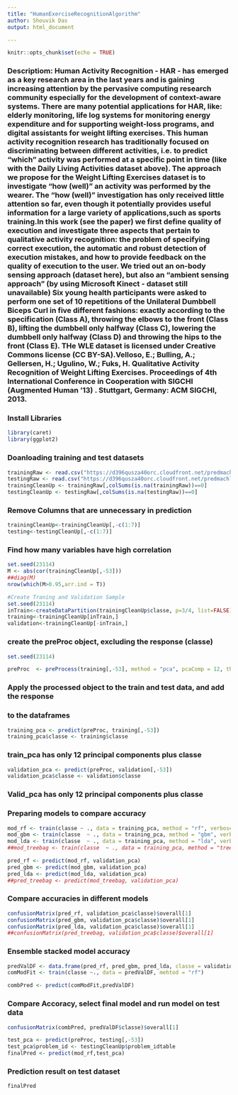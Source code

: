 ---
title: "HumanExerciseRecognitionAlgorithm"
author: Shouvik Das
output: html_document

---

```{r setup, include=FALSE}
knitr::opts_chunk$set(echo = TRUE)
```
### Descriptiom: Human Activity Recognition - HAR - has emerged as a key research area in the last years and is gaining increasing attention by the pervasive computing research community especially for the development of context-aware systems. There are many potential applications for HAR, like: elderly monitoring, life log systems for monitoring energy expenditure and for supporting weight-loss programs, and digital assistants for weight lifting exercises. This human activity recognition research has traditionally focused on discriminating between different activities, i.e. to predict "which" activity was performed at a specific point in time (like with the Daily Living Activities dataset above). The approach we propose for the Weight Lifting Exercises dataset is to investigate "how (well)" an activity was performed by the wearer. The "how (well)" investigation has only received little attention so far, even though it potentially provides useful information for a large variety of applications,such as sports training.In this work (see the paper) we first define quality of execution and investigate three aspects that pertain to qualitative activity recognition: the problem of specifying correct execution, the automatic and robust detection of execution mistakes, and how to provide feedback on the quality of execution to the user. We tried out an on-body sensing approach (dataset here), but also an "ambient sensing approach" (by using Microsoft Kinect - dataset still unavailable) Six young health participants were asked to perform one set of 10 repetitions of the Unilateral Dumbbell Biceps Curl in five different fashions: exactly according to the specification (Class A), throwing the elbows to the front (Class B), lifting the dumbbell only halfway (Class C), lowering the dumbbell only halfway (Class D) and throwing the hips to the front (Class E). THe WLE dataset is licensed under Creative Commons license (CC BY-SA).Velloso, E.; Bulling, A.; Gellersen, H.; Ugulino, W.; Fuks, H. Qualitative Activity Recognition of Weight Lifting Exercises. Proceedings of 4th International Conference in Cooperation with SIGCHI (Augmented Human '13) . Stuttgart, Germany: ACM SIGCHI, 2013.

### Install Libraries
```{r}
library(caret)
library(ggplot2)

```
### Doanloading training and test datasets
```{r cache = TRUE}


trainingRaw <- read.csv("https://d396qusza40orc.cloudfront.net/predmachlearn/pml-training.csv", na.strings=c("NA","#DIV/0!", ""))
testingRaw <- read.csv("https://d396qusza40orc.cloudfront.net/predmachlearn/pml-testing.csv", na.strings=c("NA","#DIV/0!", ""))
trainingCleanUp <- trainingRaw[,colSums(is.na(trainingRaw))==0]
testingCleanUp <- testingRaw[,colSums(is.na(testingRaw))==0]
```
### Remove Columns that are unnecessary in prediction 
```{r Cache = FALSE}
trainingCleanUp<-trainingCleanUp[,-c(1:7)]
testing<-testingCleanUp[,-c(1:7)]
```
### Find how many variables have high correlation
```{r }

set.seed(23114)
M <- abs(cor(trainingCleanUp[,-53]))
##diag(M)
nrow(which(M>0.95,arr.ind = T))
```

```{r }
#Create Traning and Validation Sample 
set.seed(23114)
inTrain<-createDataPartition(trainingCleanUp$classe, p=3/4, list=FALSE)
training<-trainingCleanUp[inTrain,]
validation<-trainingCleanUp[-inTrain,] 
```
### create the preProc object, excluding the response (classe)
```{r }

set.seed(23114)

preProc  <- preProcess(training[,-53], method = "pca", pcaComp = 12, thresh=0.8)
```
### Apply the processed object to the train and test data, and add the response 
### to the dataframes
```{r }

training_pca <- predict(preProc, training[,-53])
training_pca$classe <- training$classe
```
### train_pca has only 12 principal components plus classe
```{r }

validation_pca <- predict(preProc, validation[,-53])
validation_pca$classe <- validation$classe


```
### Valid_pca has only 12 principal components plus classe
### Preparing models to compare accuracy
```{r }

mod_rf <- train(classe ~ ., data = training_pca, method = "rf", verbose  = FALSE)
mod_gbm <- train(classe  ~ ., data = training_pca, method = "gbm", verbose  = FALSE)
mod_lda <- train(classe  ~ ., data = training_pca, method = "lda", verbose  = FALSE)
##mod_treebag <- train(classe  ~ ., data = training_pca, method = "treebag", verbose  = FALSE)

pred_rf <- predict(mod_rf, validation_pca)
pred_gbm <- predict(mod_gbm, validation_pca)
pred_lda <- predict(mod_lda, validation_pca)
##pred_treebag <- predict(mod_treebag, validation_pca)

```
### Compare accuracies in different models

```{r }

confusionMatrix(pred_rf, validation_pca$classe)$overall[1]
confusionMatrix(pred_gbm, validation_pca$classe)$overall[1]
confusionMatrix(pred_lda, validation_pca$classe)$overall[1]
##confusionMatrix(pred_treebag, validation_pca$classe)$overall[1]


```
### Ensemble stacked model accuracy
```{r  echo = FALSE}

predValDF <- data.frame(pred_rf, pred_gbm, pred_lda, classe = validation_pca$classe)
comModFit <- train(classe ~., data = predValDF, mehtod = "rf")

combPred <- predict(comModFit,predValDF)
```
### Compare Accoracy, select final model and run model on test data
```{r }
confusionMatrix(combPred, predValDF$classe)$overall[1]

test_pca <- predict(preProc, testing[,-53])
test_pca$problem_id <- testingCleanUp$problem_idtable
finalPred <- predict(mod_rf,test_pca)
```
### Prediction result on test dataset
```{r }
finalPred


```

